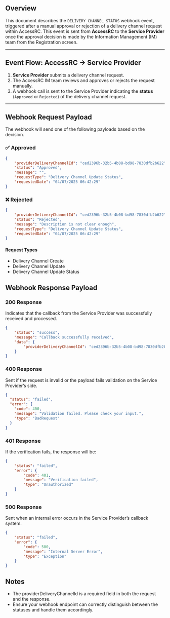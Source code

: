 ## Overview

This document describes the `DELIVERY_CHANNEL_STATUS` webhook event, triggered after a manual approval or rejection of a delivery channel request within AccessRC. This event is sent from **AccessRC** to the **Service Provider** once the approval decision is made by the Information Management (IM) team from the Registration screen.

---

## Event Flow: AccessRC → Service Provider

1. **Service Provider** submits a delivery channel request.
2. The AccessRC IM team reviews and approves or rejects the request manually.
3. A webhook call is sent to the Service Provider indicating the **status** (`Approved` or `Rejected`) of the delivery channel request.

---

## Webhook Request Payload

The webhook will send one of the following payloads based on the decision.

### ✅ Approved

```json
{
    "providerDeliveryChannelId": "ced2396b-32b5-4b08-bd98-7830dfb2b622",
    "status": "Approved",
    "message": "",
    "requestType": "Delivery Channel Update Status",
    "requestedDate": "04/07/2025 06:42:29"
}
```

### ❌ Rejected

```json
{
    "providerDeliveryChannelId": "ced2396b-32b5-4b08-bd98-7830dfb2b622",
    "status": "Rejected",
    "message": "Description is not clear enough",
    "requestType": "Delivery Channel Update Status",
    "requestedDate": "04/07/2025 06:42:29"
}
```

#### Request Types
- Delivery Channel Create
- Delivery Channel Update
- Delivery Channel Update Status

## Webhook Response Payload

### 200 Response

Indicates that the callback from the Service Provider was successfully received and processed.

```json
{
    "status": "success",
    "message": "Callback successfully received",
    "data": {
        "providerDeliveryChannelId": "ced2396b-32b5-4b08-bd98-7830dfb2b622"
    }
}
```

### 400 Response

Sent if the request is invalid or the payload fails validation on the Service Provider’s side.

```json
{
  "status": "failed",
  "error": {
    "code": 400,
    "message": "Validation failed. Please check your input.",
    "type": "BadRequest"
  }
}
```

### 401 Response

If the verification fails, the response will be:

```json
{
    "status": "failed",
    "error": {
        "code": 401,
        "message": "Verification failed",
        "type": "Unauthorized"
    }
}
```

### 500 Response

Sent when an internal error occurs in the Service Provider’s callback system.

```json
{
    "status": "failed",
    "error": {
        "code": 500,
        "message": "Internal Server Error",
        "type": "Exception"
    }
}
```

## Notes
- The providerDeliveryChannelId is a required field in both the request and the response.
- Ensure your webhook endpoint can correctly distinguish between the statuses and handle them accordingly.